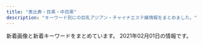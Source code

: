 ```yaml
---
title: "恵比寿・目黒・中目黒"
description: "キーワード別にの巨乳アジアン・チャイナエステ嬢情報をまとめました。"
---
```


新着画像と新着キーワードをまとめています。
2021年02月01日の情報です。

<DmmAffiliateIns />
<KeywordTable
  shops={
    [
    {
        "station": "\u897f\u5c0f\u5c71\u99c5",
        "img_links": [
            "http://www.oasis.esjoho.com/img/pickup.jpg",
            "http://www.oasis.esjoho.com/img/ttl_news.png",
            "http://www.oasis.esjoho.com/img/btn_side_mobile.jpg",
            "http://www.oasis.esjoho.com/files/004-02.jpg",
            "http://www.oasis.esjoho.com/img/ttl_info.png",
            "http://www.oasis.esjoho.com/img/goback.jpg",
            "http://www.oasis.esjoho.com/files/001-02.jpg",
            "http://www.oasis.esjoho.com/files/005-02.jpg",
            "http://www.oasis.esjoho.com/files/002.jpg",
            "http://www.oasis.esjoho.com/img/tel.png",
            "http://www.oasis.esjoho.com/files/004.jpg",
            "http://www.oasis.esjoho.com/files/002-02.jpg",
            "http://www.oasis.esjoho.com/files/005.jpg",
            "http://www.oasis.esjoho.com/img/btn_blog.png",
            "http://www.oasis.esjoho.com/files/001.jpg"
        ],
        "keywords": {
            "87": 4,
            "C": 14,
            "D": 6,
            "85": 2,
            "86": 2
        },
        "url": "http://www.oasis.esjoho.com/",
        "name": "\u30aa\u30a2\u30b7\u30b9"
    },
    {
        "img_links": [
            "http://with-you.tyo.cm/photos/sites/6/2019/11/2019110107572662.jpg",
            "http://with-you.tyo.cm/photos/sites/6/2020/03/2020032714542799.jpg",
            "http://with-you.tyo.cm/photos/sites/6/2019/11/2019112916075813.jpg",
            "http://with-you.tyo.cm/photos/sites/6/2019/12/2019121914290210.jpg",
            "http://with-you.tyo.cm/photos/sites/6/2019/11/2019112517122617.jpg",
            "http://with-you.tyo.cm/photos/sites/6/2019/11/2019112916080552.jpg",
            "http://with-you.tyo.cm/photos/sites/6/2019/12/2019121914290846.jpg",
            "http://with-you.tyo.cm/photos/sites/6/2019/12/2019121017051599.jpg",
            "http://with-you.tyo.cm/photos/sites/6/2019/02/2019021816155116.jpg",
            "http://with-you.tyo.cm/photos/sites/6/2019/12/2019121017051597.jpg",
            "http://with-you.tyo.cm/images/s_staff.jpg",
            "http://with-you.tyo.cm/images/top.png",
            "http://with-you.tyo.cm/photos/sites/6/2019/11/2019111915264046.jpg",
            "http://with-you.tyo.cm/photos/sites/6/2019/10/2019102716505124.jpg",
            "http://with-you.tyo.cm/photos/sites/6/2019/11/2019111915264240.jpg",
            "http://with-you.tyo.cm/photos/sites/6/2020/06/2020061515330329.jpg",
            "http://with-you.tyo.cm/photos/sites/6/2019/11/2019110108001772.jpg",
            "http://with-you.tyo.cm/photos/sites/6/2019/02/2019021818404723.jpg",
            "http://with-you.tyo.cm/photos/sites/6/2019/02/2019021818395644.jpg",
            "http://with-you.tyo.cm/photos/sites/6/2020/06/2020061515324852.jpg",
            "http://with-you.tyo.cm/photos/sites/6/2019/11/2019112916075124.jpg",
            "http://with-you.tyo.cm/photos/sites/6/2019/03/2019030615474648.jpg",
            "http://with-you.tyo.cm/photos/sites/6/2019/11/2019112214503286.jpg",
            "http://with-you.tyo.cm/photos/sites/6/2019/11/2019110107573374.jpg",
            "http://with-you.tyo.cm/photos/sites/6/2019/11/2019112517121980.jpg",
            "http://with-you.tyo.cm/photos/sites/6/2019/11/2019112214502832.jpg",
            "http://with-you.tyo.cm/photos/sites/6/2019/11/2019110108002447.jpg",
            "http://with-you.tyo.cm/images/s_news.jpg",
            "http://with-you.tyo.cm/photos/sites/6/2019/11/2019110806175615.jpg",
            "http://with-you.tyo.cm/photos/sites/6/2019/02/2019021816145119.jpg",
            "http://with-you.tyo.cm/photos/sites/6/2020/09/2020092511214697.jpg",
            "http://with-you.tyo.cm/photos/sites/6/2020/03/2020032714573892.jpg",
            "http://with-you.tyo.cm/photos/sites/6/2019/11/2019110606012817.jpg",
            "http://with-you.tyo.cm/photos/sites/6/2019/06/2019060510455732.jpg",
            "http://with-you.tyo.cm/photos/sites/6/2019/10/2019102716505281.jpg",
            "http://with-you.tyo.cm/photos/sites/6/2019/11/2019110806175734.jpg",
            "http://with-you.tyo.cm/images/s_pick.jpg",
            "http://with-you.tyo.cm/images/s_link.jpg",
            "http://with-you.tyo.cm/images/s_recuit.jpg"
        ],
        "station": "JR\u76ee\u9ed2\u99c5\u6771\u53e3",
        "keywords": {
            "D": 18,
            "C": 34
        },
        "url": "http://with-you.tyo.cm",
        "name": "With you\u30fb\u30a6\u30a3\u30ba\u30e6\u30fc"
    },
    {
        "station": "\u4e2d\u76ee\u9ed2\u99c5\u897f\u53e3",
        "keywords": {
            "89": 18,
            "85": 123,
            "86": 60,
            "C": 138,
            "82": 18,
            "D": 141,
            "83": 39,
            "87": 78,
            "E": 57
        },
        "url": "http://fiji-resort.ests.jp/",
        "name": "\u30d5\u30a3\u30b8\u30fc\u30ea\u30be\u30fc\u30c8",
        "img_links": [
            "http://fiji-resort.ests.jp/photos/sites/30/2018/06/2018061511340989.jpg",
            "http://fiji-resort.ests.jp/photos/sites/30/2019/04/2019042017525677.jpg",
            "http://fiji-resort.ests.jp/photos/sites/30/2019/09/2019092914334514.jpg",
            "http://fiji-resort.ests.jp/photos/sites/30/2019/05/2019050215480138.jpg",
            "http://fiji-resort.ests.jp/images/line.png",
            "http://fiji-resort.ests.jp/images/s_topics.png",
            "http://fiji-resort.ests.jp/images/access02.jpg",
            "http://fiji-resort.ests.jp/photos/sites/30/2019/11/2019110909384037.jpg",
            "http://fiji-resort.ests.jp/photos/sites/30/2019/12/2019121110440091.jpg",
            "http://fiji-resort.ests.jp/photos/sites/30/2018/09/2018091916161390.jpg",
            "http://fiji-resort.ests.jp/images/access03.jpg",
            "http://fiji-resort.ests.jp/photos/sites/30/2018/11/2018110510493920.jpg",
            "http://fiji-resort.ests.jp/photos/sites/30/2019/05/2019050215480157.jpg",
            "http://fiji-resort.ests.jp/photos/sites/30/2019/03/2019033011105316.jpg",
            "http://fiji-resort.ests.jp/images/access06.jpg",
            "http://fiji-resort.ests.jp/images/mobile.png",
            "http://fiji-resort.ests.jp/photos/sites/30/2020/02/2020022116402274.jpg",
            "http://fiji-resort.ests.jp/photos/sites/30/2019/06/2019061411123068.jpg",
            "http://fiji-resort.ests.jp/photos/sites/30/2019/03/2019031518525662.jpg",
            "http://fiji-resort.ests.jp/photos/sites/30/2019/06/2019060610451514.jpg",
            "http://fiji-resort.ests.jp/photos/sites/30/2019/03/2019033011081995.jpg",
            "http://fiji-resort.ests.jp/photos/sites/30/2018/09/2018091301234543.jpg",
            "http://fiji-resort.ests.jp/images/top.png",
            "http://fiji-resort.ests.jp/images/topics_bj3.png",
            "http://fiji-resort.ests.jp/images/access01.jpg",
            "http://fiji-resort.ests.jp/images/s_staff.png",
            "http://fiji-resort.ests.jp/images/s_link.png",
            "http://fiji-resort.ests.jp/photos/sites/30/2019/05/2019050215480292.jpg",
            "http://fiji-resort.ests.jp/images/end.png",
            "http://fiji-resort.ests.jp/images/access05.jpg",
            "http://fiji-resort.ests.jp/images/access04.jpg",
            "http://fiji-resort.ests.jp/photos/sites/30/2018/11/2018110510493422.jpg"
        ]
    },
    {
        "keywords": {
            "C": 7,
            "85": 8,
            "93": 1,
            "D": 21,
            "E": 3,
            "83": 7,
            "G": 1,
            "82": 2,
            "86": 10,
            "87": 4,
            "89": 1,
            "F": 1
        },
        "name": "Victoria\u30fb\u30d3\u30af\u30c8\u30ea\u30a2",
        "img_links": [
            "http://victoria.tyo.cm/photos/sites/13/2020/01/2020012005552181.jpg",
            "http://victoria.tyo.cm/photos/sites/13/2019/12/2019120904521188.jpg",
            "http://victoria.tyo.cm/photos/sites/13/2020/02/2020021307433041.jpg",
            "http://victoria.tyo.cm/photos/sites/13/2019/02/2019021407162693.jpg",
            "http://victoria.tyo.cm/photos/sites/13/2018/12/2018121502493847.jpg",
            "http://victoria.tyo.cm/photos/sites/13/2019/02/2019021206543056.jpg",
            "http://victoria.tyo.cm/photos/sites/13/2018/12/2018121502493879.jpg",
            "http://victoria.tyo.cm/photos/sites/13/2019/04/2019040304024424.jpg",
            "http://victoria.tyo.cm/images/news.jpg",
            "http://victoria.tyo.cm/images/s_staff.png",
            "http://victoria.tyo.cm/images/pick.jpg",
            "http://victoria.tyo.cm/photos/sites/13/2019/01/2019012509534353.jpg",
            "http://victoria.tyo.cm/photos/sites/13/2019/02/2019022703022355.jpg",
            "http://victoria.tyo.cm/photos/sites/13/2018/12/2018122904411765.jpg",
            "http://victoria.tyo.cm/photos/sites/13/2020/02/202002030340133.jpg",
            "http://victoria.tyo.cm/photos/sites/13/2019/07/2019070206503156.jpg",
            "http://victoria.tyo.cm/photos/sites/13/2018/12/2018121502493953.jpg",
            "http://victoria.tyo.cm/photos/sites/13/2019/12/2019120904521737.jpg",
            "http://victoria.tyo.cm/photos/sites/13/2019/01/2019011103510521.jpg",
            "http://victoria.tyo.cm/images/top.jpg",
            "http://victoria.tyo.cm/photos/sites/13/2018/12/2018121502493814.jpg",
            "http://victoria.tyo.cm/photos/sites/13/2019/08/2019080607062415.jpg",
            "http://victoria.tyo.cm/photos/sites/13/2018/12/2018122701570643.jpg",
            "http://victoria.tyo.cm/photos/sites/13/2020/01/2020011205500461.jpg",
            "http://victoria.tyo.cm/photos/sites/13/2019/04/2019041807165826.jpg",
            "http://victoria.tyo.cm/images/mobile.jpg",
            "http://victoria.tyo.cm/images/room1.jpg",
            "http://victoria.tyo.cm/photos/sites/13/2020/02/2020020104570910.jpg",
            "http://victoria.tyo.cm/images/room3.jpg",
            "http://victoria.tyo.cm/photos/sites/13/2019/10/2019101403232834.jpg",
            "http://victoria.tyo.cm/photos/sites/13/2019/01/2019012108071242.jpg",
            "http://victoria.tyo.cm/images/room2.jpg",
            "http://victoria.tyo.cm/photos/sites/13/2018/12/2018122904422525.jpg",
            "http://victoria.tyo.cm/photos/sites/13/2019/06/2019061005275095.jpg",
            "http://victoria.tyo.cm/images/room4.jpg",
            "http://victoria.tyo.cm/photos/sites/13/2019/10/2019100904082968.jpg",
            "http://victoria.tyo.cm/photos/sites/13/2019/01/2019010506293526.jpg",
            "http://victoria.tyo.cm/photos/sites/13/2019/01/2019012509505197.jpg",
            "https://www.a-side.com/ad/koko/include/banner/koko_125x125.png",
            "http://victoria.tyo.cm/photos/sites/13/2018/12/2018122701570616.jpg",
            "http://victoria.tyo.cm/photos/sites/13/2019/10/2019100904083557.jpg",
            "http://victoria.tyo.cm/photos/sites/13/2020/10/2020100803550565.jpg",
            "http://victoria.tyo.cm/photos/sites/13/2020/01/2020012005552622.jpg",
            "http://victoria.tyo.cm/photos/sites/13/2020/01/2020011104241542.jpg",
            "http://victoria.tyo.cm/photos/sites/13/2019/05/201905100639429.jpg",
            "http://victoria.tyo.cm/images/face.jpg",
            "http://victoria.tyo.cm/photos/sites/13/2019/12/2019120106181894.jpg",
            "http://victoria.tyo.cm/photos/sites/13/2019/12/2019120406433710.jpg",
            "http://victoria.tyo.cm/photos/sites/13/2019/01/2019010506292922.jpg",
            "http://victoria.tyo.cm/photos/sites/13/2020/03/2020031904101259.jpg"
        ],
        "url": "http://victoria.tyo.cm/",
        "station": "JR\u76ee\u9ed2\u99c5\u6771\u53e3"
    },
    {
        "img_links": [
            "http://angel.jpn.cm/photos/sites/3/2016/08/staff22a.jpg",
            "http://angel.jpn.cm/photos/sites/3/2016/08/staff7a.jpg",
            "http://angel.jpn.cm/photos/sites/3/2019/12/2019122718552413.jpg",
            "http://angel.jpn.cm/photos/sites/3/2019/12/2019122718552430.jpg",
            "http://angel.jpn.cm/images/room7.jpg",
            "http://angel.jpn.cm/photos/sites/3/2016/08/staff28a.jpg",
            "http://angel.jpn.cm/photos/sites/3/2016/08/staff24.jpg",
            "http://cdn.dino-es.com/images/logo/150x40DinoEs.png",
            "http://angel.jpn.cm/photos/sites/3/2019/07/2019071016030711.jpg",
            "http://angel.jpn.cm/photos/sites/3/2016/08/staff38.jpg",
            "http://angel.jpn.cm/photos/sites/3/2017/03/2.jpg",
            "http://angel.jpn.cm/images/nbj3.jpg",
            "http://angel.jpn.cm/photos/sites/3/2017/05/8.jpg",
            "http://angel.jpn.cm/images/s_mobile.png",
            "http://angel.jpn.cm/photos/sites/3/2018/06/2018061601280885.jpg",
            "http://angel.jpn.cm/images/top01.jpg",
            "http://angel.jpn.cm/photos/sites/3/2016/08/staff8.jpg",
            "http://angel.jpn.cm/photos/sites/3/2020/09/2020092511154515.jpg",
            "http://angel.jpn.cm/images/s_staff.png",
            "http://angel.jpn.cm/photos/sites/3/2016/09/72670992207769698.jpg",
            "http://angel.jpn.cm/images/room2.jpg",
            "http://angel.jpn.cm/photos/sites/3/2016/08/staff14.jpg",
            "http://angel.jpn.cm/images/top02.jpg",
            "http://angel.jpn.cm/photos/sites/3/2018/06/2018061505064251.jpg",
            "http://angel.jpn.cm/photos/sites/3/2020/06/2020061515170635.jpg",
            "http://angel.jpn.cm/photos/sites/3/2019/10/2019100910242499.jpg",
            "http://angel.jpn.cm/photos/sites/3/2016/08/staff29.jpg",
            "http://angel.jpn.cm/photos/sites/3/2019/12/2019122718552333.jpg",
            "http://angel.jpn.cm/images/room5.jpg",
            "http://angel.jpn.cm/photos/sites/3/2016/08/staff22.jpg",
            "http://angel.jpn.cm/images/room3.jpg",
            "http://angel.jpn.cm/photos/sites/3/2018/06/2018061601280970.jpg",
            "http://angel.jpn.cm/photos/sites/3/2019/11/201911181407260.jpg",
            "http://angel.jpn.cm/photos/sites/3/2016/08/staff11.jpg",
            "http://angel.jpn.cm/photos/sites/3/2018/11/201811011331167.jpg",
            "http://angel.jpn.cm/photos/sites/3/2016/08/staff2.jpg",
            "http://angel.jpn.cm/photos/sites/3/2016/08/staff35.jpg",
            "http://angel.jpn.cm/photos/sites/3/2016/08/staff28.jpg",
            "http://angel.jpn.cm/images/room6.jpg",
            "http://angel.jpn.cm/photos/sites/3/2016/08/staff3a.jpg",
            "http://angel.jpn.cm/photos/sites/3/2016/08/staff21.jpg",
            "http://angel.jpn.cm/photos/sites/3/2017/11/201711280608539.jpg",
            "http://angel.jpn.cm/photos/sites/3/2019/11/2019111814073465.jpg",
            "http://angel.jpn.cm/photos/sites/3/2016/08/staff23.jpg",
            "http://angel.jpn.cm/images/s_news.png",
            "http://angel.jpn.cm/photos/sites/3/2016/10/staff01.jpg",
            "http://angel.jpn.cm/photos/sites/3/2016/08/staff7.jpg",
            "http://angel.jpn.cm/photos/sites/3/2016/08/staff36g.jpg",
            "http://angel.jpn.cm/images/s_pick.png",
            "http://angel.jpn.cm/photos/sites/3/2016/08/staff2a.jpg",
            "http://angel.jpn.cm/photos/sites/3/2017/01/1.jpg",
            "http://angel.jpn.cm/photos/sites/3/2017/11/2017112010234266.jpg",
            "http://angel.jpn.cm/photos/sites/3/2017/12/2017122705371661.jpg",
            "http://angel.jpn.cm/photos/sites/3/2016/08/staff39.jpg",
            "http://angel.jpn.cm/images/room4.jpg",
            "http://angel.jpn.cm/photos/sites/3/2019/06/2019060510404179.jpg",
            "http://angel.jpn.cm/images/room1.jpg",
            "http://angel.jpn.cm/photos/sites/3/2016/09/staff40.jpg",
            "http://angel.jpn.cm/images/mobile.jpg",
            "http://angel.jpn.cm/photos/sites/3/2016/08/staff3.jpg",
            "http://angel.jpn.cm/photos/sites/3/2016/09/staff40a.jpg",
            "http://angel.jpn.cm/photos/sites/3/2016/08/staff37.jpg",
            "http://angel.jpn.cm/photos/sites/3/2019/06/201906051042276.jpg",
            "http://angel.jpn.cm/photos/sites/3/2016/08/staff14a.jpg",
            "http://angel.jpn.cm/photos/sites/3/2017/12/201712270537317.jpg",
            "http://angel.jpn.cm/photos/sites/3/2018/09/2018091001155585.jpg",
            "http://angel.jpn.cm/photos/sites/3/2016/08/staff29a.jpg",
            "http://angel.jpn.cm/images/info.jpg",
            "http://angel.jpn.cm/photos/sites/3/2018/06/2018062105525655.jpg",
            "http://angel.jpn.cm/photos/sites/3/2016/08/staff5.jpg",
            "http://angel.jpn.cm/images/girl-z1.jpg",
            "http://angel.jpn.cm/photos/sites/3/2016/10/staff41.jpg",
            "http://angel.jpn.cm/photos/sites/3/2016/08/staff4.jpg",
            "http://angel.jpn.cm/photos/sites/3/2019/07/2019071213431954.jpg",
            "http://angel.jpn.cm/photos/sites/3/2016/08/staff25.jpg",
            "http://angel.jpn.cm/photos/sites/3/2018/06/2018061505064271.jpg",
            "http://angel.jpn.cm/photos/sites/3/2016/08/staff39a.jpg",
            "http://angel.jpn.cm/photos/sites/3/2017/04/1.jpg",
            "http://angel.jpn.cm/images/girl-z2.jpg",
            "http://angel.jpn.cm/images/s_link.png"
        ],
        "name": "Angel-\u30a8\u30f3\u30b8\u30a7\u30eb-",
        "url": "http://angel.jpn.cm/",
        "station": "JR\u76ee\u9ed2\u99c5\u6771\u53e3",
        "keywords": {
            "86": 10,
            "85": 6,
            "C": 42,
            "D": 27,
            "84": 1,
            "E": 4,
            "89": 2,
            "88": 3,
            "87": 3
        }
    },
    {
        "station": "JR\u6075\u6bd4\u5bff\u99c5\u897f\u53e3",
        "img_links": [
            "http://bimajo-massage.work/img/bottom.png",
            "http://bimajo-massage.work/img/xmas.png",
            "http://bimajo-massage.work/img/st6.jpg",
            "http://bimajo-massage.work/sp/img/acc2.jpg",
            "http://bimajo-massage.work/sp/img/time.jpg",
            "http://bimajo-massage.work/sp/img/info.jpg",
            "http://bimajo-massage.work/img/sta7.jpg",
            "http://bimajo-massage.work/sp/img/sys.jpg",
            "http://bimajo-massage.work/sp/img/t-t.jpg",
            "http://bimajo-massage.work/sp/img/tel.jpg",
            "http://bimajo-massage.work/sp/img/pc.jpg",
            "http://bimajo-massage.work/img/st1.jpg",
            "http://bimajo-massage.work/img/st7.jpg",
            "http://bimajo-massage.work/sp/img/st7.jpg",
            "http://bimajo-massage.work/img/body-.png",
            "http://bimajo-massage.work/sp/img/add.jpg",
            "http://bimajo-massage.work/img/acc1.jpg",
            "http://bimajo-massage.work/img/st8.jpg",
            "http://bimajo-massage.work/img/sta8.jpg",
            "http://bimajo-massage.work/sp/img/st8.jpg",
            "http://bimajo-massage.work/sp/img/p-8.jpg",
            "http://bimajo-massage.work/sp/img/p-7.jpg",
            "http://bimajo-massage.work/sp/img/t-s.jpg",
            "http://bimajo-massage.work/img/pic.png",
            "http://bimajo-massage.work/sp/img/t-a.jpg",
            "http://bimajo-massage.work/img/sta6.jpg",
            "http://bimajo-massage.work/sp/img/t-o.jpg",
            "http://bimajo-massage.work/sp/img/st5.jpg",
            "http://bimajo-massage.work/img/mo.png",
            "http://bimajo-massage.work/img/sta1.jpg",
            "http://bimajo-massage.work/sp/img/botton.jpg",
            "http://bimajo-massage.work/sp/img/pic.jpg",
            "http://bimajo-massage.work/img/st5.jpg",
            "http://bimajo-massage.work/sp/img/st6.jpg",
            "http://bimajo-massage.work/img/sta5.jpg",
            "http://bimajo-massage.work/sp/img/tit.jpg",
            "http://bimajo-massage.work/img/acc2.jpg",
            "http://bimajo-massage.work/sp/img/t-r.jpg",
            "http://bimajo-massage.work/sp/img/cam.jpg",
            "http://bimajo-massage.work/sp/img/st1.jpg",
            "http://bimajo-massage.work/sp/img/p-6.jpg",
            "http://bimajo-massage.work/sp/img/acc1.jpg"
        ],
        "name": "\u7f8e\u9b54\u5973",
        "keywords": {
            "86": 12,
            "85": 14,
            "88": 12,
            "87": 13,
            "E": 12,
            "C": 14,
            "D": 25
        },
        "url": "http://bimajo-massage.work/"
    },
    {
        "name": "\u91d1\u306e\u6708",
        "img_links": [
            "http://kintsuki.este88.com/gals/rina1.jpg",
            "http://kintsuki.este88.com/gals/rei1.jpg",
            "http://kintsuki.este88.com/images/r01.jpg",
            "http://kintsuki.este88.com/images/r02.jpg",
            "http://kintsuki.este88.com/gals/mika1.jpg",
            "http://kintsuki.este88.com/images/r04.jpg",
            "http://kintsuki.este88.com/gals/kana1.jpg",
            "http://kintsuki.este88.com/gals/yuyu1.jpg",
            "http://kintsuki.este88.com/gals/momo1.jpg",
            "http://kintsuki.este88.com/gals/koyuki1.jpg",
            "http://kintsuki.este88.com/images/ph1.jpg",
            "http://kintsuki.este88.com/gals/kixyoko1.jpg",
            "http://kintsuki.este88.com/gals/kaori1.jpg"
        ],
        "keywords": {},
        "station": "JR\u76ee\u9ed2\u99c5\u6771\u53e3",
        "url": "http://kintsuki.este88.com/"
    },
    {
        "img_links": [
            "http://kaizokusen.jpn.mn/photos/sites/31/2020/06/2020060409294464.jpg",
            "http://kaizokusen.jpn.mn/photos/sites/31/2020/01/2020010602051995.jpg",
            "http://kaizokusen.jpn.mn/photos/sites/31/2019/02/2019021410470448.jpg",
            "http://kaizokusen.jpn.mn/photos/sites/31/2019/03/2019032710574970.jpg",
            "http://kaizokusen.jpn.mn/photos/sites/31/2019/12/201912200917482.jpg",
            "http://kaizokusen.jpn.mn/images/s_pick.png",
            "http://kaizokusen.jpn.mn/photos/sites/31/2019/12/2019121904244431.jpg",
            "http://kaizokusen.jpn.mn/photos/sites/31/2019/05/2019051702252726.jpg",
            "http://kaizokusen.jpn.mn/photos/sites/31/2019/06/2019061406003081.jpg",
            "http://kaizokusen.jpn.mn/photos/sites/31/2020/03/2020031402334084.jpg",
            "http://kaizokusen.jpn.mn/photos/sites/31/2018/12/2018121710580889.jpg",
            "http://kaizokusen.jpn.mn/photos/sites/31/2019/04/2019040301572848.jpg",
            "http://kaizokusen.jpn.mn/photos/sites/31/2019/01/201901130238317.jpg",
            "http://kaizokusen.jpn.mn/photos/sites/31/2020/04/2020042207290081.jpg",
            "http://kaizokusen.jpn.mn/photos/sites/31/2019/12/2019122806012497.jpg",
            "http://kaizokusen.jpn.mn/photos/sites/31/2020/06/2020061302013959.jpg",
            "http://kaizokusen.jpn.mn/photos/sites/31/2020/08/2020082411195272.jpg",
            "http://kaizokusen.jpn.mn/photos/sites/31/2020/08/2020080301195061.jpg",
            "http://kaizokusen.jpn.mn/images/mobile.jpg",
            "http://kaizokusen.jpn.mn/images/news_bj3.jpg",
            "http://kaizokusen.jpn.mn/images/news03.jpg",
            "http://kaizokusen.jpn.mn/images/headline.jpg",
            "http://kaizokusen.jpn.mn/photos/sites/31/2019/09/2019092905302643.jpg",
            "http://kaizokusen.jpn.mn/photos/sites/31/2019/06/2019060402255271.jpg",
            "http://kaizokusen.jpn.mn/images/s_staff.png",
            "http://kaizokusen.jpn.mn/photos/sites/31/2018/12/2018122706404758.jpg",
            "http://kaizokusen.jpn.mn/photos/sites/31/2020/01/2020011609085443.jpg",
            "http://kaizokusen.jpn.mn/photos/sites/31/2020/06/2020062208015349.jpg",
            "http://kaizokusen.jpn.mn/images/end.png",
            "http://kaizokusen.jpn.mn/photos/sites/31/2020/02/2020022107354732.jpg",
            "http://kaizokusen.jpn.mn/photos/sites/31/2020/05/2020051510144982.jpg",
            "http://kaizokusen.jpn.mn/photos/sites/31/2018/07/2018070912312985.jpg",
            "http://kaizokusen.jpn.mn/photos/sites/31/2019/11/2019111401215721.jpg",
            "http://kaizokusen.jpn.mn/photos/sites/31/2019/11/2019112102290816.jpg",
            "http://kaizokusen.jpn.mn/images/news04.jpg",
            "http://kaizokusen.jpn.mn/photos/sites/31/2019/02/2019022801560094.jpg",
            "http://kaizokusen.jpn.mn/photos/sites/31/2019/01/2019012803255272.jpg",
            "http://kaizokusen.jpn.mn/photos/sites/31/2020/11/2020112103070699.jpg",
            "http://kaizokusen.jpn.mn/images/s_link.png",
            "http://kaizokusen.jpn.mn/images/s_news.jpg",
            "http://kaizokusen.jpn.mn/photos/sites/31/2019/03/2019032601332117.jpg",
            "http://kaizokusen.jpn.mn/photos/sites/31/2020/02/202002070127147.jpg",
            "http://kaizokusen.jpn.mn/images/s_contact.jpg",
            "http://kaizokusen.jpn.mn/photos/sites/31/2019/06/2019060402255852.jpg",
            "http://kaizokusen.jpn.mn/images/news_bj1.jpg",
            "http://kaizokusen.jpn.mn/photos/sites/31/2019/01/2019010309225534.jpg",
            "http://kaizokusen.jpn.mn/photos/sites/31/2020/06/2020061305220545.jpg",
            "http://kaizokusen.jpn.mn/photos/sites/31/2020/12/2020120801390122.jpg",
            "http://kaizokusen.jpn.mn/photos/sites/31/2019/09/2019091102140786.jpg",
            "http://kaizokusen.jpn.mn/images/top.jpg",
            "http://kaizokusen.jpn.mn/photos/sites/31/2019/11/2019111410352979.jpg",
            "http://kaizokusen.jpn.mn/photos/sites/31/2020/03/2020030801205388.jpg"
        ],
        "station": "\u4e2d\u76ee\u9ed2\u99c5\u5357\u6539\u672d\u897f\u53e3",
        "name": "\u6d77\u8cca\u8239",
        "keywords": {
            "C": 44,
            "84": 2,
            "87": 34,
            "85": 26,
            "88": 10,
            "86": 25,
            "83": 8,
            "E": 29,
            "D": 73
        },
        "url": "http://kaizokusen.jpn.mn/"
    },
    {
        "img_links": [
            "http://relacute.tyo.cm/images/staff01.jpg",
            "http://relacute.tyo.cm/images/girl-z1.jpg",
            "http://relacute.tyo.cm/photos/sites/42/2017/06/18.jpg",
            "http://relacute.tyo.cm/photos/sites/42/2017/04/2.jpg",
            "http://relacute.tyo.cm/images/top1.jpg",
            "http://relacute.tyo.cm/images/newface1.jpg",
            "http://relacute.tyo.cm/images/top.jpg",
            "http://relacute.tyo.cm/photos/sites/42/2016/11/staff7.jpg",
            "http://relacute.tyo.cm/photos/sites/42/2017/04/411443062809353899.jpg",
            "http://relacute.tyo.cm/images/link1.jpg",
            "http://relacute.tyo.cm/photos/sites/42/2017/05/16.jpg",
            "http://relacute.tyo.cm/photos/sites/42/2019/02/201902121620011.jpg",
            "http://relacute.tyo.cm/images/girl-z2.jpg",
            "http://relacute.tyo.cm/images/s_news.jpg",
            "http://relacute.tyo.cm/photos/sites/42/2019/02/2019021216200689.jpg",
            "http://relacute.tyo.cm/photos/sites/42/2016/11/5.jpg",
            "http://relacute.tyo.cm/photos/sites/42/2016/11/staff6.jpg",
            "http://relacute.tyo.cm/photos/sites/42/2016/11/staff1.jpg",
            "http://relacute.tyo.cm/images/mobile.png"
        ],
        "url": "http://relacute.tyo.cm/",
        "keywords": {
            "C": 25,
            "87": 1,
            "D": 9
        },
        "station": "JR\u76ee\u9ed2\u99c5\u6771\u53e3",
        "name": "RelaCute \u30ea\u30e9\u30ad\u30e5\u30fc\u30c8"
    },
    {
        "station": "JR\u6075\u6bd4\u5bff\u99c5\u897f\u53e3",
        "keywords": {
            "83": 7,
            "86": 17,
            "85": 7,
            "C": 7,
            "D": 19,
            "E": 5
        },
        "url": "http://hi-msg.com/tonton/",
        "name": "\u30c8\u30f3\u30c8\u30f3",
        "img_links": [
            "http://hi-msg.com/tonton/images/an_3_02.jpg",
            "http://hi-msg.com/tonton/images/an_3_01.jpg",
            "http://hi-msg.com/tonton/images/slider/slide2.png",
            "http://hi-msg.com/tonton/images/slider/slide1s.png",
            "http://hi-msg.com/tonton/images/sys1.jpg",
            "http://hi-msg.com/tonton/images/r2.jpg",
            "http://hi-msg.com/tonton/images/index-2.jpg",
            "http://hi-msg.com/tonton/images/an_4_02.jpg",
            "http://hi-msg.com/tonton/images/r4.jpg",
            "http://hi-msg.com/tonton/images/an_2_01.jpg",
            "http://hi-msg.com/tonton/images/slider/slide1.png",
            "http://hi-msg.com/tonton/images/staff_images/st3.jpg",
            "http://hi-msg.com/tonton/images/slider/slide3.png",
            "http://hi-msg.com/tonton/images/staff_images/st5.jpg",
            "http://hi-msg.com/tonton/images/an_6_01.jpg",
            "http://hi-msg.com/tonton/images/an_5_01.jpg",
            "http://hi-msg.com/tonton/images/an_1_01.jpg",
            "http://hi-msg.com/tonton/images/eve1.png",
            "http://hi-msg.com/tonton/images/an_1_02.jpg",
            "http://hi-msg.com/tonton/images/staff_images/st2.jpg",
            "http://hi-msg.com/tonton/images/index_01.jpg",
            "http://hi-msg.com/tonton/images/staff_images/sl.png",
            "http://hi-msg.com/tonton/images/fbb.jpg",
            "http://hi-msg.com/tonton/images/an_6_02.jpg",
            "http://hi-msg.com/tonton/images/r1.jpg",
            "http://hi-msg.com/tonton/images/r3.jpg",
            "http://hi-msg.com/tonton/images/an_2_02.jpg",
            "http://hi-msg.com/tonton/images/slider/slide2s.png",
            "http://hi-msg.com/tonton/images/an_5_02.jpg",
            "http://hi-msg.com/tonton/images/staff_images/st4.jpg",
            "http://hi-msg.com/tonton/images/an_4_01.jpg",
            "http://hi-msg.com/tonton/images/index-1.jpg",
            "http://hi-msg.com/tonton/images/staff_images/st1.jpg",
            "http://hi-msg.com/tonton/images/qr.jpg",
            "http://hi-msg.com/tonton/images/slider/slide3s.png"
        ]
    },
    {
        "name": "Flower \uff5e\u30d5\u30e9\u30ef\u30fc\uff5e",
        "keywords": {
            "D": 5,
            "C": 1,
            "88": 1,
            "85": 1,
            "87": 4
        },
        "url": "http://nakamegurofun.com/",
        "img_links": [
            "http://nakamegurofun.com/files/002-030964.jpg",
            "http://nakamegurofun.com/images/tel.png",
            "http://nakamegurofun.com/images/s2.jpg",
            "http://nakamegurofun.com/images/main_bottom.png",
            "http://nakamegurofun.com/files/008fa9d.jpg",
            "http://nakamegurofun.com/files/008-020964.jpg",
            "http://nakamegurofun.com/files/005-030964.jpg",
            "http://nakamegurofun.com/files/0074f22.jpg",
            "http://nakamegurofun.com/images/shop/shop04.jpg",
            "http://nakamegurofun.com/files/008-030964.jpg",
            "http://nakamegurofun.com/images/s1.jpg",
            "http://nakamegurofun.com/files/0064f22.jpg",
            "http://nakamegurofun.com/files/005fa9d.jpg",
            "http://nakamegurofun.com/files/003-030964.jpg",
            "http://nakamegurofun.com/files/003fa9d.jpg",
            "http://nakamegurofun.com/images/zi_massage.png",
            "http://nakamegurofun.com/files/0030964.jpg",
            "http://nakamegurofun.com/files/0020964.jpg",
            "http://nakamegurofun.com/files/0080964.jpg",
            "http://nakamegurofun.com/files/006-020964.jpg",
            "http://nakamegurofun.com/files/006fa9d.jpg",
            "http://nakamegurofun.com/images/s4.jpg",
            "http://nakamegurofun.com/images/service91a6.png",
            "http://nakamegurofun.com/files/007fa9d.jpg",
            "http://nakamegurofun.com/files/0024f22.jpg",
            "http://nakamegurofun.com/images/shop/shop03.jpg",
            "http://nakamegurofun.com/files/005-020964.jpg",
            "http://nakamegurofun.com/files/007-030964.jpg",
            "http://nakamegurofun.com/files/0054f22.jpg",
            "http://nakamegurofun.com/images/s5.jpg",
            "http://nakamegurofun.com/files/0034f22.jpg",
            "http://nakamegurofun.com/images/xian.png",
            "http://nakamegurofun.com/images/s3.jpg",
            "http://nakamegurofun.com/files/003-020964.jpg",
            "http://nakamegurofun.com/images/shop/shop02.jpg",
            "http://nakamegurofun.com/files/0070964.jpg",
            "http://nakamegurofun.com/images/zi_staff.png",
            "http://nakamegurofun.com/images/infotiao1.jpg",
            "http://nakamegurofun.com/files/007-020964.jpg",
            "http://nakamegurofun.com/images/main_top.png",
            "http://nakamegurofun.com/files/002-020964.jpg",
            "http://nakamegurofun.com/images/shop/shop01.jpg",
            "http://nakamegurofun.com/files/002fa9d.jpg",
            "http://nakamegurofun.com/files/0084f22.jpg",
            "http://nakamegurofun.com/files/0050964.jpg",
            "http://nakamegurofun.com/files/006-030964.jpg",
            "http://nakamegurofun.com/files/0060964.jpg"
        ],
        "station": "\u4e2d\u76ee\u9ed2\u99c5\u897f\u53e3"
    },
    {
        "url": "http://onlyone.tyo.cm/",
        "img_links": [
            "http://onlyone.tyo.cm/photos/sites/5/2019/07/2019070711031982.jpg",
            "http://onlyone.tyo.cm/photos/sites/5/2020/01/2020011413500417.jpg",
            "http://onlyone.tyo.cm/photos/sites/5/2019/11/2019110105152849.jpg",
            "http://onlyone.tyo.cm/images/top.png",
            "http://onlyone.tyo.cm/images/acc4.jpg",
            "http://onlyone.tyo.cm/photos/sites/5/2019/08/2019082610481667.jpg",
            "http://onlyone.tyo.cm/photos/sites/5/2019/05/2019052911352557.jpg",
            "http://onlyone.tyo.cm/photos/sites/5/2019/01/2019013017371133.jpg",
            "http://onlyone.tyo.cm/photos/sites/5/2019/08/2019080815010066.jpg",
            "http://onlyone.tyo.cm/photos/sites/5/2019/01/2019011814353078.jpg",
            "http://onlyone.tyo.cm/photos/sites/5/2019/07/2019070616424775.jpg",
            "http://onlyone.tyo.cm/photos/sites/5/2020/09/2020092617301564.jpg",
            "http://onlyone.tyo.cm/photos/sites/5/2020/09/2020092510524025.jpg",
            "http://onlyone.tyo.cm/photos/sites/5/2020/01/2020011412572423.jpg",
            "http://onlyone.tyo.cm/photos/sites/5/2018/08/2018080308152252.jpg",
            "http://onlyone.tyo.cm/photos/sites/5/2020/09/2020092218541894.jpg",
            "http://onlyone.tyo.cm/photos/sites/5/2018/10/201810181432433.jpg",
            "http://onlyone.tyo.cm/photos/sites/5/2018/03/2018031607430562.jpg",
            "http://onlyone.tyo.cm/photos/sites/5/2018/07/2018071709241386.jpg",
            "http://onlyone.tyo.cm/photos/sites/5/2020/09/2020092510523998.jpg",
            "http://onlyone.tyo.cm/photos/sites/5/2018/11/2018112110301745.jpg",
            "http://onlyone.tyo.cm/photos/sites/5/2019/12/2019120510353312.jpg",
            "http://onlyone.tyo.cm/photos/sites/5/2020/02/2020022610121615.jpg",
            "http://onlyone.tyo.cm/images/line.jpg",
            "http://onlyone.tyo.cm/images/acc1.jpg",
            "http://onlyone.tyo.cm/images/room3.jpg",
            "http://onlyone.tyo.cm/images/s_staff.png",
            "http://onlyone.tyo.cm/photos/sites/5/2017/11/2017112708111797.jpg",
            "http://onlyone.tyo.cm/images/acc2.jpg",
            "http://onlyone.tyo.cm/photos/sites/5/2018/09/2018092710191274.jpg",
            "http://onlyone.tyo.cm/photos/sites/5/2019/11/2019110105153240.jpg",
            "http://onlyone.tyo.cm/photos/sites/5/2019/05/2019050915292562.jpg",
            "http://onlyone.tyo.cm/images/new.jpg",
            "http://onlyone.tyo.cm/photos/sites/5/2019/03/2019030418403098.jpg",
            "http://onlyone.tyo.cm/photos/sites/5/2019/07/2019071716092046.jpg",
            "http://onlyone.tyo.cm/photos/sites/5/2018/11/2018110713255310.jpg",
            "http://onlyone.tyo.cm/images/s_link.png",
            "http://onlyone.tyo.cm/photos/sites/5/2020/05/2020051419324761.jpg",
            "http://onlyone.tyo.cm/photos/sites/5/2020/03/2020031716151746.jpg",
            "http://onlyone.tyo.cm/photos/sites/5/2018/08/2018082407542866.jpg",
            "http://onlyone.tyo.cm/images/room2.jpg",
            "http://onlyone.tyo.cm/photos/sites/5/2020/06/2020060815500896.jpg",
            "http://onlyone.tyo.cm/photos/sites/5/2020/09/2020090210405221.jpg",
            "http://onlyone.tyo.cm/photos/sites/5/2020/09/2020092510523723.jpg",
            "http://onlyone.tyo.cm/photos/sites/5/2020/07/2020070217061815.jpg",
            "http://onlyone.tyo.cm/images/room1.jpg",
            "http://onlyone.tyo.cm/photos/sites/5/2019/02/2019022310345266.jpg",
            "http://onlyone.tyo.cm/images/room4.jpg",
            "http://onlyone.tyo.cm/photos/sites/5/2019/11/2019112117013754.jpg",
            "http://onlyone.tyo.cm/photos/sites/5/2019/02/2019022310334774.jpg",
            "http://onlyone.tyo.cm/photos/sites/5/2018/06/2018062904050630.jpg",
            "http://onlyone.tyo.cm/images/acc3.jpg",
            "http://onlyone.tyo.cm/photos/sites/5/2020/01/2020011413501066.jpg",
            "http://onlyone.tyo.cm/photos/sites/5/2019/12/2019121715483135.jpg",
            "http://onlyone.tyo.cm/photos/sites/5/2020/07/2020070215334437.jpg",
            "http://onlyone.tyo.cm/photos/sites/5/2019/06/2019060510384975.jpg",
            "http://onlyone.tyo.cm/photos/sites/5/2019/07/201907171609201.jpg",
            "http://onlyone.tyo.cm/photos/sites/5/2019/06/2019060510472559.jpg"
        ],
        "station": "JR\u76ee\u9ed2\u99c5\u897f\u53e3",
        "name": "OnlyOne",
        "keywords": {
            "87": 7,
            "85": 7,
            "F": 1,
            "E": 2,
            "86": 12,
            "C": 4,
            "84": 1,
            "D": 26,
            "83": 2,
            "88": 3
        }
    },
    {
        "keywords": {},
        "station": "JR\u76ee\u9ed2\u99c5\u6771\u53e3",
        "name": "\u30d0\u30d9\u30eb",
        "url": "http://meguro-babel.com/",
        "img_links": [
            "http://meguro-babel.com/topics/img/145-1.jpg",
            "http://meguro-babel.com/girl/9.jpg",
            "http://meguro-babel.com/images/room/photo01.jpg",
            "http://meguro-babel.com/images/room/photo04.jpg",
            "http://meguro-babel.com/girl/1.jpg",
            "http://meguro-babel.com/girl/10.jpg",
            "http://meguro-babel.com/girl/2.jpg",
            "http://meguro-babel.com/images/room/photo02.jpg",
            "http://meguro-babel.com/girl/21.jpg",
            "http://meguro-babel.com/topics/img/129-1.jpg",
            "http://meguro-babel.com/girl/4.jpg",
            "http://meguro-babel.com/topics/img/142-1.jpg",
            "http://meguro-babel.com/girl/8.jpg",
            "http://meguro-babel.com/images/topimg4.jpg",
            "http://meguro-babel.com/girl/15.jpg",
            "http://meguro-babel.com/girl/19.jpg",
            "http://meguro-babel.com/girl/24.jpg",
            "http://meguro-babel.com/images/room/photo03.jpg",
            "http://meguro-babel.com/girl/5.jpg",
            "http://meguro-babel.com/images/qr.jpg",
            "http://meguro-babel.com/topics/img/146-1.jpg",
            "http://meguro-babel.com/girl/11.jpg",
            "http://meguro-babel.com/girl/7.jpg",
            "http://meguro-babel.com/topics/img/150-1.jpg",
            "http://meguro-babel.com/images/img_1.jpg",
            "http://meguro-babel.com/girl/6.jpg",
            "http://meguro-babel.com/topics/img/149-1.jpg",
            "http://meguro-babel.com/girl/3.jpg"
        ]
    }
]
}
/>
<DmmAffiliateScript />
